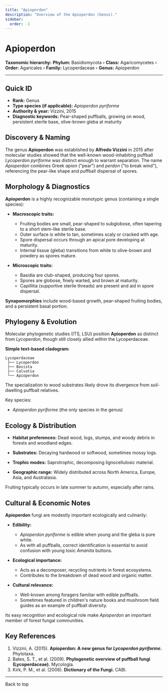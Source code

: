 ```yaml
---
title: "Apioperdon"
description: "Overview of the Apioperdon (Genus)."
sidebar:
  order: -1
---
```



# Apioperdon <Badge variant="note" text="Genus" />

**Taxonomic hierarchy:** **Phylum:** Basidiomycota › **Class:** Agaricomycetes › **Order:** Agaricales › **Family:** Lycoperdaceae › **Genus:** Apioperdon

---

## Quick ID
* **Rank:** Genus  
* **Type species (if applicable):** _Apioperdon pyriforme_  
* **Authority & year:** Vizzini, 2015  
* **Diagnostic keywords:** Pear-shaped puffballs, growing on wood, persistent sterile base, olive-brown gleba at maturity  

## Discovery & Naming
The genus **Apioperdon** was established by **Alfredo Vizzini** in 2015 after molecular studies showed that the well-known wood-inhabiting puffball _Lycoperdon pyriforme_ was distinct enough to warrant separation. The name _Apioperdon_ combines Greek _apion_ ("pear") and _perdon_ ("to break wind"), referencing the pear-like shape and puffball dispersal of spores.

## Morphology & Diagnostics
**Apioperdon** is a highly recognizable monotypic genus (containing a single species):

- **Macroscopic traits:**
  - Fruiting bodies are small, pear-shaped to subglobose, often tapering to a short stem-like sterile base.
  - Outer surface is white to tan, sometimes scaly or cracked with age.
  - Spore dispersal occurs through an apical pore developing at maturity.
  - Internal tissue (gleba) transitions from white to olive-brown and powdery as spores mature.

- **Microscopic traits:**
  - Basidia are club-shaped, producing four spores.
  - Spores are globose, finely warted, and brown at maturity.
  - Capillitia (supportive sterile threads) are present and aid in spore dispersal.

**Synapomorphies** include wood-based growth, pear-shaped fruiting bodies, and a persistent basal portion.

## Phylogeny & Evolution
Molecular phylogenetic studies (ITS, LSU) position **Apioperdon** as distinct from _Lycoperdon_, though still closely allied within the Lycoperdaceae.

**Simple text-based cladogram:**
```
Lycoperdaceae
 ├── Lycoperdon
 ├── Bovista
 ├── Calvatia
 └── Apioperdon
```
The specialization to wood substrates likely drove its divergence from soil-dwelling puffball relatives.

Key species:

- _Apioperdon pyriforme_ (the only species in the genus)

## Ecology & Distribution
- **Habitat preferences:** Dead wood, logs, stumps, and woody debris in forests and woodland edges.
- **Substrates:** Decaying hardwood or softwood, sometimes mossy logs.
- **Trophic modes:** Saprotrophic, decomposing lignocellulosic material.

- **Geographic range:** Widely distributed across North America, Europe, Asia, and Australasia.

Fruiting typically occurs in late summer to autumn, especially after rains.

## Cultural & Economic Notes
**Apioperdon** fungi are modestly important ecologically and culinarily:

- **Edibility:**
  - _Apioperdon pyriforme_ is edible when young and the gleba is pure white.
  - As with all puffballs, correct identification is essential to avoid confusion with young toxic _Amanita_ buttons.

- **Ecological importance:**
  - Acts as a decomposer, recycling nutrients in forest ecosystems.
  - Contributes to the breakdown of dead wood and organic matter.

- **Cultural relevance:**
  - Well-known among foragers familiar with edible puffballs.
  - Sometimes featured in children's nature books and mushroom field guides as an example of puffball diversity.

Its easy recognition and ecological role make _Apioperdon_ an important member of forest fungal communities.

## Key References
1. Vizzini, A. (2015). **Apioperdon: A new genus for _Lycoperdon pyriforme_.** Phytotaxa.  
2. Bates, S. T., et al. (2009). **Phylogenetic overview of puffball fungi (Lycoperdaceae).** Mycologia.  
3. Kirk, P. M., et al. (2008). **Dictionary of the Fungi.** CABI.  

---

<LinkButton href="#top" variant="minimal" icon="arrow-up">
  Back to top
</LinkButton>
